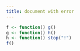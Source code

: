 ```yaml
---
title: document with error
---
```


```r
f <- function() g()
g <- function() h()
h <- function() stop("!")
f()
```
